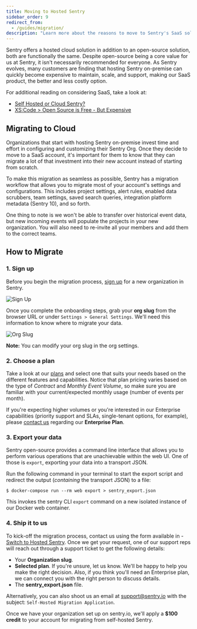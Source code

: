 ```yaml
---
title: Moving to Hosted Sentry
sidebar_order: 9
redirect_from:
  - /guides/migration/
description: "Learn more about the reasons to move to Sentry's SaaS solution, which for many customers is less expensive to maintain, and easier to scale and support."
---
```


Sentry offers a hosted cloud solution in addition to an open-source solution, both are functionally the same. Despite open-source being a core value for us at Sentry, it isn't necessarily recommended for everyone. As Sentry evolves, many customers are finding that hosting Sentry on-premise can quickly become expensive to maintain, scale, and support, making our SaaS product, the better and less costly option.

For additional reading on considering SaaS, take a look at:

- [Self Hosted or Cloud Sentry?](https://sentry.io/_/resources/about-sentry/self-hosted-vs-cloud/)
- [XS:Code > Open Source is Free - But Expensive](https://xscode.com/686/open-source-is-free-but-expensive/)

## Migrating to Cloud

Organizations that start with hosting Sentry on-premise invest time and effort in configuring and customizing their Sentry Org. Once they decide to move to a SaaS account, it's important for them to know that they can migrate a lot of that investment into their new account instead of starting from scratch.

To make this migration as seamless as possible, Sentry has a migration workflow that allows you to migrate most of your account's settings and configurations. This includes project settings, alert rules, enabled data scrubbers, team settings, saved search queries, integration platform metadata (Sentry 10), and so forth.

One thing to note is we won't be able to transfer over historical event data, but new incoming events will populate the projects in your new organization. You will also need to re-invite all your members and add them to the correct teams.

## How to Migrate

### 1. Sign up

Before you begin the migration process, [sign up](https://sentry.io/signup/) for a new organization in Sentry.

![Sign Up](01.png)

Once you complete the onboarding steps, grab your **org slug** from the browser URL or under `Settings > General Settings`. We'll need this information to know where to migrate your data.

![Org Slug](02.png)

**Note:** You can modify your org slug in the org settings.

### 2. Choose a plan

Take a look at our [plans](https://sentry.io/pricing/) and select one that suits your needs based on the different features and capabilities. Notice that plan pricing varies based on the type of _Contract_ and _Monthly Event Volume_, so make sure you are familiar with your current/expected monthly usage (number of events per month).

If you're expecting higher volumes or you're interested in our Enterprise capabilities (priority support and SLAs, single-tenant options, for example), please [contact us](https://sentry.io/contact/enterprise/) regarding our **Enterprise Plan**.

### 3. Export your data

Sentry open-source provides a command line interface that allows you to perform various operations that are unachievable within the web UI. One of those is `export`, exporting your data into a transport JSON.

Run the following command in your terminal to start the export script and redirect the output (_containing_ the transport JSON) to a file:

    $ docker-compose run --rm web export > sentry_export.json

This invokes the sentry CLI `export` command on a new isolated instance of our Docker web container.

### 4. Ship it to us

To kick-off the migration process, contact us using the form available in - [Switch to Hosted Sentry](https://sentry.io/from/self-hosted/). Once we get your request, one of our support reps will reach out through a support ticket to get the following details:

- Your **Organization slug**.
- **Selected plan**. If you're unsure, let us know. We'll be happy to help you make the right decision. Also, if you think you'll need an Enterprise plan, we can connect you with the right person to discuss details.
- The **sentry_export.json** file.

Alternatively, you can also shoot us an email at <support@sentry.io> with the subject: `Self-Hosted Migration Application`.

Once we have your organization set up on sentry.io, we'll apply a **\$100 credit** to your account for migrating from self-hosted Sentry.
